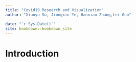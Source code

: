 ```yaml
--- 
title: "Covid19 Research and Visualization"
author: "Xiaoyu Su, Jiongxin Ye, Hanxiao Zhang,Lei Guo"

date: "`r Sys.Date()`"
site: bookdown::bookdown_site
---
```


# Introduction

